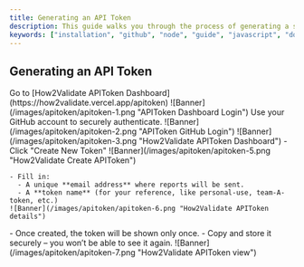 ```yaml
---
title: Generating an API Token
description: This guide walks you through the process of generating a secure API token for secret validation and email reporting.
keywords: ["installation", "github", "node", "guide", "javascript", "documents", "packages", "guide", "how2validate", "documents", "python", "docker", "commandlineinterface", "cli", "api_token" ]
---
```


## Generating an API Token

<Step>
  <StepItem title="Navigate to APIToken Dashboard">
    Go to [How2Validate APIToken Dashboard](https://how2validate.vercel.app/apitoken)
    ![Banner](/images/apitoken/apitoken-1.png "APIToken Dashboard Login")

  </StepItem>

  <StepItem title="Sign-In via GitHub:">
    Use your GitHub account to securely authenticate.
    ![Banner](/images/apitoken/apitoken-2.png "APIToken GitHub Login")
  </StepItem>

  <StepItem title="Dashboard:">
    ![Banner](/images/apitoken/apitoken-3.png "How2Validate APIToken Dashboard")
  </StepItem>

  <StepItem title="Create a New Token:">
    - Click "Create New Token"
    ![Banner](/images/apitoken/apitoken-5.png "How2Validate Create APIToken")

    - Fill in:
      - A unique **email address** where reports will be sent.
      - A **token name** (for your reference, like personal-use, team-A-token, etc.)
    ![Banner](/images/apitoken/apitoken-6.png "How2Validate APIToken details")

  </StepItem>

  <StepItem title="Copy Your Token:">
    - Once created, the token will be shown only once.
    - Copy and store it securely – you won’t be able to see it again.
    ![Banner](/images/apitoken/apitoken-7.png "How2Validate APIToken view")
  </StepItem>
</Step>
